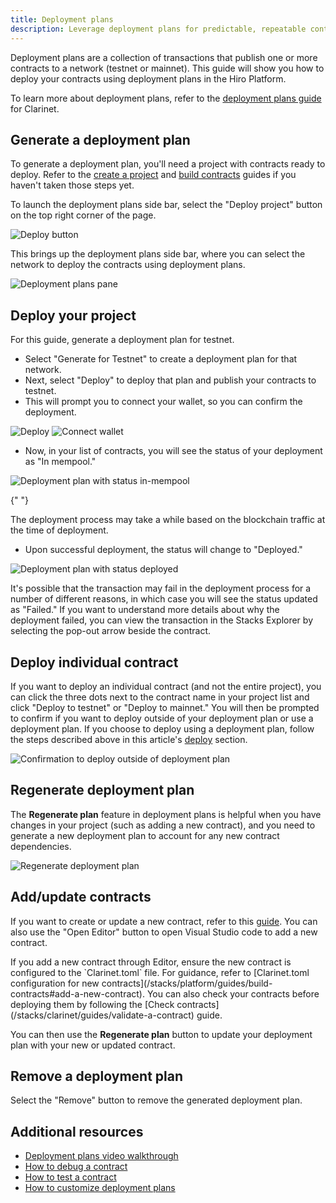 ```yaml
---
title: Deployment plans
description: Leverage deployment plans for predictable, repeatable contract deployments.
---
```


Deployment plans are a collection of transactions that publish one or more contracts to a network (testnet or mainnet). This guide will show you how to deploy your contracts using deployment plans in the Hiro Platform.

To learn more about deployment plans, refer to the [deployment plans guide](/stacks/clarinet/guides/create-deployment-plans) for Clarinet.

## Generate a deployment plan

To generate a deployment plan, you'll need a project with contracts ready to deploy. Refer to the [create a project](/stacks/platform/guides/create-project) and [build contracts](/stacks/platform/guides/build-contracts) guides if you haven't taken those steps yet.

To launch the deployment plans side bar, select the "Deploy project" button on the top right corner of the page.

![Deploy button](../images/deployment-plans/deploy-button.png)

This brings up the deployment plans side bar, where you can select the network to deploy the contracts using deployment plans.

![Deployment plans pane](../images/deployment-plans/generate.png)

## Deploy your project

For this guide, generate a deployment plan for testnet.

- Select "Generate for Testnet" to create a deployment plan for that network.
- Next, select "Deploy" to deploy that plan and publish your contracts to testnet.
- This will prompt you to connect your wallet, so you can confirm the deployment.

![Deploy](../images/deployment-plans/deploy.png)
![Connect wallet](../images/deployment-plans/wallet-confirmation.png)

- Now, in your list of contracts, you will see the status of your deployment as "In mempool."

![Deployment plan with status in-mempool](../images/deployment-plans/mempool-status.png)

{" "}

<Callout title="Note" type="info">
  The deployment process may take a while based on the blockchain traffic at the time of deployment.
</Callout>

- Upon successful deployment, the status will change to "Deployed."

![Deployment plan with status deployed](../images/deployment-plans/status-deployed.png)

<Callout title="Note" type="warn">
It's possible that the transaction may fail in the deployment process for a number of different reasons, in which case you will see the status updated as "Failed." If you want to understand more details about why the deployment failed, you can view the transaction in the Stacks Explorer by selecting the pop-out arrow beside the contract.
</Callout>

## Deploy individual contract

If you want to deploy an individual contract (and not the entire project), you can click the three dots next to the contract name in your project list and click "Deploy to testnet" or "Deploy to mainnet." You will then be prompted to confirm if you want to deploy outside of your deployment plan or use a deployment plan. If you choose to deploy using a deployment plan, follow the steps described above in this article's [deploy](#deploy-your-project) section.

![Confirmation to deploy outside of deployment plan](../images/deployment-plans/deploy-outside-of-deployment-plan.png)

## Regenerate deployment plan

The **Regenerate plan** feature in deployment plans is helpful when you have changes in your project (such as adding a new contract), and you need to generate a new deployment plan to account for any new contract dependencies.

![Regenerate deployment plan](../images/deployment-plans/regenerate.png)

## Add/update contracts

If you want to create or update a new contract, refer to this [guide](/stacks/platform/guides/build-contracts). You can also use the "Open Editor" button to open Visual Studio code to add a new contract.

<Callout title="Note" type="info">
  If you add a new contract through Editor, ensure the new contract is
  configured to the `Clarinet.toml` file. For guidance, refer to [Clarinet.toml
  configuration for new contracts](/stacks/platform/guides/build-contracts#add-a-new-contract). You
  can also check your contracts before deploying them by following the [Check
  contracts](/stacks/clarinet/guides/validate-a-contract) guide.
</Callout>

You can then use the **Regenerate plan** button to update your deployment plan with your new or updated contract.

## Remove a deployment plan

Select the "Remove" button to remove the generated deployment plan.

## Additional resources

- [Deployment plans video walkthrough](https://www.youtube.com/watch?v=YcIg5VCO98s)
- [How to debug a contract](/stacks/clarinet/guides/debug-a-contract)
- [How to test a contract](/stacks/clarinet-js-sdk/quickstart)
- [How to customize deployment plans](/stacks/clarinet/guides/create-deployment-plans)
